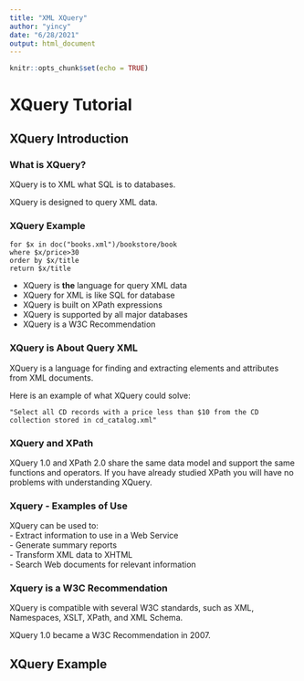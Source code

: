 ```yaml
---
title: "XML XQuery"
author: "yincy"
date: "6/28/2021"
output: html_document
---
```


```r
knitr::opts_chunk$set(echo = TRUE)
```

# XQuery Tutorial
## XQuery Introduction
### What is XQuery?
XQuery is to XML what SQL is to databases.

XQuery is designed to query XML data.  

### XQuery Example
```
for $x in doc("books.xml")/bookstore/book
where $x/price>30
order by $x/title
return $x/title
```

- XQuery is **the** language for query XML data  
- XQuery for XML is like SQL for database  
- XQuery is built on XPath expressions  
- XQuery is supported by all major databases  
- XQuery is a W3C Recommendation  

### XQuery is About Query XML
XQuery is a language for finding and extracting elements and attributes from XML documents.  

Here is an example of what XQuery could solve:

```
"Select all CD records with a price less than $10 from the CD collection stored in cd_catalog.xml"
```

### XQuery and XPath  
XQuery 1.0 and XPath 2.0 share the same data model and support the same functions and operators. If you have already studied XPath you will have no problems with understanding XQuery.  

### Xquery - Examples of Use
XQuery can be used to:  
- Extract information to use in a Web Service  
- Generate summary reports  
- Transform XML data to XHTML  
- Search Web documents for relevant information  

### Xquery is a W3C Recommendation
XQuery is compatible with several W3C standards, such as XML, Namespaces, XSLT, XPath, and XML Schema.

XQuery 1.0 became a W3C Recommendation in 2007.  

## XQuery Example
























